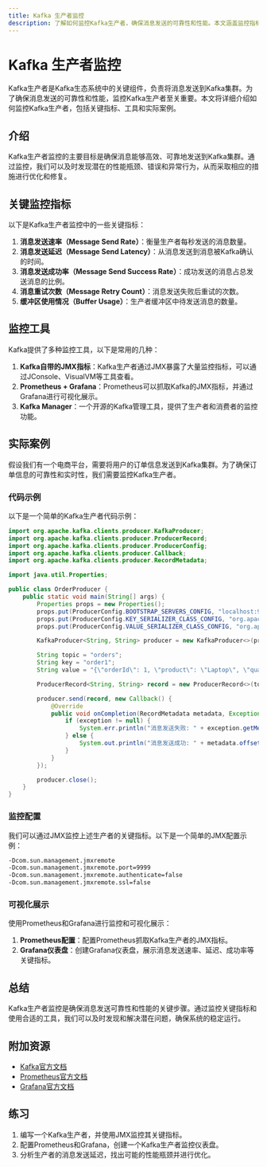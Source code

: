 ```yaml
---
title: Kafka 生产者监控
description: 了解如何监控Kafka生产者，确保消息发送的可靠性和性能。本文涵盖监控指标、工具和实际案例。
---
```


# Kafka 生产者监控

Kafka生产者是Kafka生态系统中的关键组件，负责将消息发送到Kafka集群。为了确保消息发送的可靠性和性能，监控Kafka生产者至关重要。本文将详细介绍如何监控Kafka生产者，包括关键指标、工具和实际案例。

## 介绍

Kafka生产者监控的主要目标是确保消息能够高效、可靠地发送到Kafka集群。通过监控，我们可以及时发现潜在的性能瓶颈、错误和异常行为，从而采取相应的措施进行优化和修复。

## 关键监控指标

以下是Kafka生产者监控中的一些关键指标：

1. **消息发送速率（Message Send Rate）**：衡量生产者每秒发送的消息数量。
2. **消息发送延迟（Message Send Latency）**：从消息发送到消息被Kafka确认的时间。
3. **消息发送成功率（Message Send Success Rate）**：成功发送的消息占总发送消息的比例。
4. **消息重试次数（Message Retry Count）**：消息发送失败后重试的次数。
5. **缓冲区使用情况（Buffer Usage）**：生产者缓冲区中待发送消息的数量。

## 监控工具

Kafka提供了多种监控工具，以下是常用的几种：

1. **Kafka自带的JMX指标**：Kafka生产者通过JMX暴露了大量监控指标，可以通过JConsole、VisualVM等工具查看。
2. **Prometheus + Grafana**：Prometheus可以抓取Kafka的JMX指标，并通过Grafana进行可视化展示。
3. **Kafka Manager**：一个开源的Kafka管理工具，提供了生产者和消费者的监控功能。

## 实际案例

假设我们有一个电商平台，需要将用户的订单信息发送到Kafka集群。为了确保订单信息的可靠性和实时性，我们需要监控Kafka生产者。

### 代码示例

以下是一个简单的Kafka生产者代码示例：

```java
import org.apache.kafka.clients.producer.KafkaProducer;
import org.apache.kafka.clients.producer.ProducerRecord;
import org.apache.kafka.clients.producer.ProducerConfig;
import org.apache.kafka.clients.producer.Callback;
import org.apache.kafka.clients.producer.RecordMetadata;

import java.util.Properties;

public class OrderProducer {
    public static void main(String[] args) {
        Properties props = new Properties();
        props.put(ProducerConfig.BOOTSTRAP_SERVERS_CONFIG, "localhost:9092");
        props.put(ProducerConfig.KEY_SERIALIZER_CLASS_CONFIG, "org.apache.kafka.common.serialization.StringSerializer");
        props.put(ProducerConfig.VALUE_SERIALIZER_CLASS_CONFIG, "org.apache.kafka.common.serialization.StringSerializer");

        KafkaProducer<String, String> producer = new KafkaProducer<>(props);

        String topic = "orders";
        String key = "order1";
        String value = "{\"orderId\": 1, \"product\": \"Laptop\", \"quantity\": 1}";

        ProducerRecord<String, String> record = new ProducerRecord<>(topic, key, value);

        producer.send(record, new Callback() {
            @Override
            public void onCompletion(RecordMetadata metadata, Exception exception) {
                if (exception != null) {
                    System.err.println("消息发送失败: " + exception.getMessage());
                } else {
                    System.out.println("消息发送成功: " + metadata.offset());
                }
            }
        });

        producer.close();
    }
}
```

### 监控配置

我们可以通过JMX监控上述生产者的关键指标。以下是一个简单的JMX配置示例：

```bash
-Dcom.sun.management.jmxremote
-Dcom.sun.management.jmxremote.port=9999
-Dcom.sun.management.jmxremote.authenticate=false
-Dcom.sun.management.jmxremote.ssl=false
```

### 可视化展示

使用Prometheus和Grafana进行监控和可视化展示：

1. **Prometheus配置**：配置Prometheus抓取Kafka生产者的JMX指标。
2. **Grafana仪表盘**：创建Grafana仪表盘，展示消息发送速率、延迟、成功率等关键指标。

## 总结

Kafka生产者监控是确保消息发送可靠性和性能的关键步骤。通过监控关键指标和使用合适的工具，我们可以及时发现和解决潜在问题，确保系统的稳定运行。

## 附加资源

- [Kafka官方文档](https://kafka.apache.org/documentation/)
- [Prometheus官方文档](https://prometheus.io/docs/)
- [Grafana官方文档](https://grafana.com/docs/)

## 练习

1. 编写一个Kafka生产者，并使用JMX监控其关键指标。
2. 配置Prometheus和Grafana，创建一个Kafka生产者监控仪表盘。
3. 分析生产者的消息发送延迟，找出可能的性能瓶颈并进行优化。